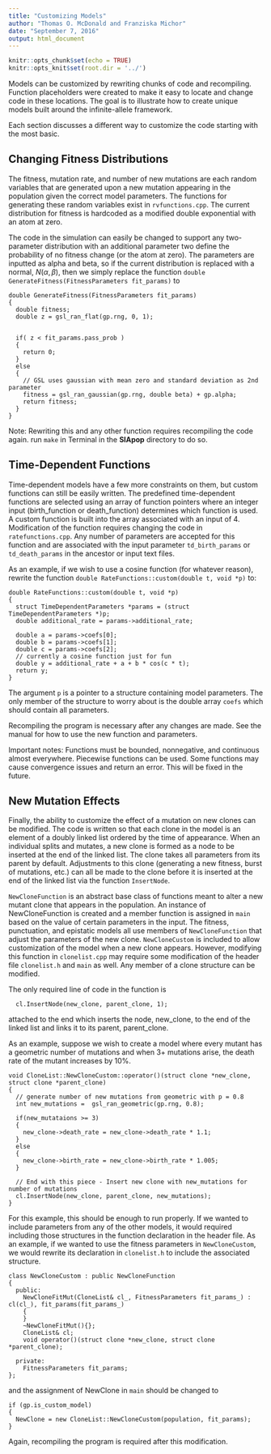 ```yaml
---
title: "Customizing Models"
author: "Thomas O. McDonald and Franziska Michor"
date: "September 7, 2016"
output: html_document
---
```


```r
knitr::opts_chunk$set(echo = TRUE)
knitr::opts_knit$set(root.dir = '../')
```

Models can be customized by rewriting chunks of code and recompiling. Function placeholders
were created to make it easy to locate and change code in these locations. The goal is
to illustrate how to create unique models built around the infinite-allele framework.

Each section discusses a different way to customize the code starting with the most basic.

## Changing Fitness Distributions
The fitness, mutation rate, and number of new mutations are each random variables that are
generated upon a new mutation appearing in the population given the correct model parameters.
The functions for generating these random variables exist in `rvfunctions.cpp`. The current
distribution for fitness is hardcoded as a modified double exponential with an atom at zero.

The code in the simulation can easily be changed to support any two-parameter distribution
with an additional parameter two define the probability of no fitness change (or the atom
at zero). The parameters are inputted as alpha and beta, so if the current distribution is
replaced with a normal, $N(\alpha, \beta)$, then we simply replace the function
`double GenerateFitness(FitnessParameters fit_params)` to

```Rcpp
double GenerateFitness(FitnessParameters fit_params)
{
  double fitness;
  double z = gsl_ran_flat(gp.rng, 0, 1);


  if( z < fit_params.pass_prob )
  {
    return 0;
  }
  else
  {
    // GSL uses gaussian with mean zero and standard deviation as 2nd parameter
    fitness = gsl_ran_gaussian(gp.rng, double beta) + gp.alpha;
    return fitness;
  }
}
```

Note: Rewriting this and any other function requires recompiling the code again.
run `make` in Terminal in the **SIApop** directory to do so.

## Time-Dependent Functions

Time-dependent models have a few more constraints on them, but custom functions
can still be easily written. The predefined time-dependent functions are selected
using an array of function pointers where an integer input (birth_function or
death_function) determines which function is used. A custom function is built into
the array associated with an input of 4. Modification of the function requires
changing the code in `ratefunctions.cpp`. Any number of parameters are accepted
for this function and are associated with the input parameter `td_birth_params`
or `td_death_params` in the ancestor or input text files.

As an example, if we wish to use a cosine function (for whatever reason), rewrite
the function `double RateFunctions::custom(double t, void *p)` to:

```Rcpp
double RateFunctions::custom(double t, void *p)
{
  struct TimeDependentParameters *params = (struct TimeDependentParameters *)p;
  double additional_rate = params->additional_rate;

  double a = params->coefs[0];
  double b = params->coefs[1];
  double c = params->coefs[2];
  // currently a cosine function just for fun
  double y = additional_rate + a + b * cos(c * t);
  return y;
}
```

The argument `p` is a pointer to a structure containing model parameters. The only
member of the structure to worry about is the double array `coefs` which should
contain all parameters.

Recompiling the program is necessary after any changes are made. See the manual
for how to use the new function and parameters.

Important notes: Functions must be bounded, nonnegative, and continuous almost
everywhere. Piecewise functions can be used. Some functions may cause convergence
issues and return an error. This will be fixed in the future.


## New Mutation Effects

Finally, the ability to customize the effect of a mutation on new clones can be
modified. The code is written so that each clone in the model is an element
of a doubly linked list ordered by the time of appearance. When an individual
splits and mutates, a new clone is formed as a node to be inserted at the end
of the linked list. The clone takes all parameters from its parent by default.
Adjustments to this clone (generating a new fitness, burst of mutations, etc.)
can all be made to the clone before it is inserted at the end of the linked list
via the function `InsertNode`.

`NewCloneFunction` is an abstract base class of functions meant to alter a new
mutant clone that appears in the population. An instance of NewCloneFunction is
created and a member function is assigned in `main` based on the value of
certain parameters in the input. The fitness, punctuation, and epistatic
models all use members of `NewCloneFunction` that adjust the parameters of the
new clone. `NewCloneCustom` is included to allow customization of the model when
a new clone appears. However, modifying this function  in `clonelist.cpp` may
require some modification of the header file `clonelist.h` and `main` as well.
Any member of a clone structure can be modified.

The only required line of code in the function is
```Rcpp
  cl.InsertNode(new_clone, parent_clone, 1);
```
attached to the end which inserts the node, new_clone, to the end of the
linked list and links it to its parent, parent_clone.

As an example, suppose we wish to create a model where every mutant
has a geometric number of mutations and when 3+ mutations arise, the
death rate of the mutant increases by 10\%.

```Rcpp
void CloneList::NewCloneCustom::operator()(struct clone *new_clone, struct clone *parent_clone)
{
  // generate number of new mutations from geometric with p = 0.8
  int new_mutations =  gsl_ran_geometric(gp.rng, 0.8);
  
  if(new_mutataions >= 3)
  {
    new_clone->death_rate = new_clone->death_rate * 1.1;
  }
  else
  {
    new_clone->birth_rate = new_clone->birth_rate * 1.005;
  }
  
  // End with this piece - Insert new clone with new_mutations for number of mutations
  cl.InsertNode(new_clone, parent_clone, new_mutations);
}
```

For this example, this should be enough to run properly. If we wanted to include parameters
from any of the other models, it would required including those structures in the function
declaration in the header file. As an example, if we wanted to use the fitness parameters in
`NewCloneCustom`, we would rewrite its declaration in `clonelist.h` to include the associated
structure.

```Rcpp
class NewCloneCustom : public NewCloneFunction
{
  public:
    NewCloneFitMut(CloneList& cl_, FitnessParameters fit_params_) : cl(cl_), fit_params(fit_params_)
    {
    }
    ~NewCloneFitMut(){};
    CloneList& cl;
    void operator()(struct clone *new_clone, struct clone *parent_clone);
    
  private:
    FitnessParameters fit_params;
};
```

and the assignment of NewClone in `main` should be changed to

```Rcpp
if (gp.is_custom_model)
{
  NewClone = new CloneList::NewCloneCustom(population, fit_params);
}
```

Again, recompiling the program is required after this modification.